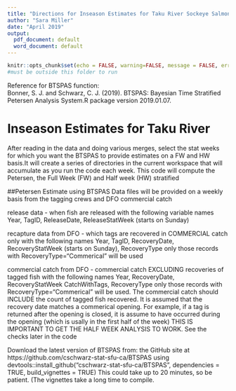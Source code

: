 ```yaml
---
title: "Directions for Inseason Estimates for Taku River Sockeye Salmon Using BTSPAS"
author: "Sara Miller"
date: "April 2019"
output:
  pdf_document: default
  word_document: default
---
```

```r
knitr::opts_chunk$set(echo = FALSE, warning=FALSE, message = FALSE, error=FALSE)
#must be outside this folder to run
```
Reference for BTSPAS function:  
Bonner, S. J. and Schwarz, C. J. (2019). BTSPAS: Bayesian Time Stratified Petersen Analysis System.R package
version 2019.01.07.

# Inseason Estimates for Taku River
After reading in the data and doing various merges, select the stat weeks for which you want the BTSPAS to provide estimates on a FW and HW basis.It will create a series of directories in the current workspace that will accumulate as you run the code each week. This code will compute the Petersen, the Full Week (FW) and Half week (HW) stratified

##Petersen Estimate using BTSPAS
Data files will be provided on a weekly basis from the tagging crews and DFO
commercial catch

release data
- when fish are released with the following variable names
Year, TagID,  ReleaseDate, ReleaseStatWeek (starts on Sunday)

recapture data from DFO
- which tags are recovered in COMMERCIAL catch only with the following names
Year, TagID, RecoveryDate, RecoveryStatWeek (starts on Sunday), RecoveryType
only those records with RecoveryType="Commerical" will be used

commercial catch from DFO
- commercial catch EXCLUDING recoveries of tagged fish with the following names
Year, RecoveryDate, RecoveryStatWeek CatchWithTags, RecoveryType
only those records with RecoveryType="Commerical" will be used. The commercial catch should INCLUDE the count of tagged fish recovered. It is assumed that the recovery date matches a commerical opening. For example, if a tag is returned after the opening is closed, it is assume to have occurred during the opening (which is usally in the first half of the week) 
THIS IS IMPORTANT TO GET THE HALF WEEK ANALYSIS TO WORK. See the checks later in the code

Download the latest version of BTSPAS from:
the GitHub site at https://github.com/cschwarz-stat-sfu-ca/BTSPAS using devtools::install_github("cschwarz-stat-sfu-ca/BTSPAS", dependencies = TRUE, build_vignettes = TRUE)
This could take up to 20 minutes, so be patient. (The vignettes take a long time to compile.